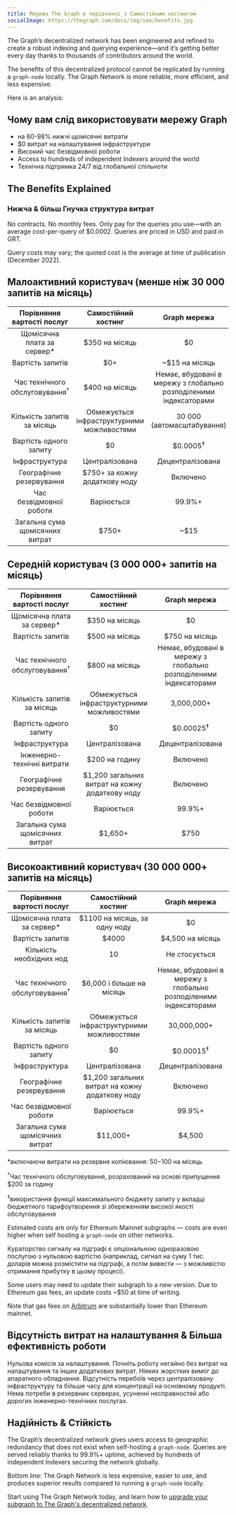 ```yaml
---
title: Мережа The Graph в порівнянні з Самостійним хостингом
socialImage: https://thegraph.com/docs/img/seo/benefits.jpg
---
```


The Graph’s decentralized network has been engineered and refined to create a robust indexing and querying experience—and it’s getting better every day thanks to thousands of contributors around the world.

The benefits of this decentralized protocol cannot be replicated by running a `graph-node` locally. The Graph Network is more reliable, more efficient, and less expensive.

Here is an analysis:

## Чому вам слід використовувати мережу Graph

- на 60-98% нижчі щомісячні витрати
- $0 витрат на налаштування інфраструктури
- Високий час безвідмовної роботи
- Access to hundreds of independent Indexers around the world
- Технічна підтримка 24/7 від глобальної спільноти

## The Benefits Explained

### Нижча & більш Гнучка структура витрат

No contracts. No monthly fees. Only pay for the queries you use—with an average cost-per-query of $0.0002. Queries are priced in USD and paid in GRT.

Query costs may vary; the quoted cost is the average at time of publication (December 2022).

## Малоактивний користувач (менше ніж 30 000 запитів на місяць)

|        Порівняння вартості послуг         |            Самостійний хостинг             |                           Graph мережа                            |
|:-----------------------------------------:|:------------------------------------------:|:-----------------------------------------------------------------:|
|       Щомісячна плата за сервер\*       |               $350 на місяць               |                                $0                                 |
|             Вартість запитів              |                    $0+                     |                          ~$15 на місяць                           |
| Час технічного обслуговування<sup>†</sup> |               $400 на місяць               | Немає, вбудовані в мережу з глобально розподіленими індексаторами |
|        Кількість запитів за місяць        | Обмежується інфраструктурними можливостями |                    30 000 (автомасштабування)                     |
|          Вартість одного запиту           |                     $0                     |                        $0.0005<sup>‡</sup>                        |
|              Інфраструктура               |               Централізована               |                         Децентралізована                          |
|         Географічне резервування          |       $750+ за кожну додаткову ноду        |                             Включено                              |
|          Час безвідмовної роботи          |                 Варіюється                 |                              99.9%+                               |
|      Загальна сума щомісячних витрат      |  <span className="highlight-row" />$750+   |                               ~$15                                |

## Середній користувач (3 000 000+ запитів на місяць)

|        Порівняння вартості послуг         |               Самостійний хостинг               |                           Graph мережа                            |
|:-----------------------------------------:|:-----------------------------------------------:|:-----------------------------------------------------------------:|
|       Щомісячна плата за сервер\*       |                 $350 на місяць                  |                                $0                                 |
|             Вартість запитів              |                 $500 на місяць                  |                          $750 на місяць                           |
| Час технічного обслуговування<sup>†</sup> |                 $800 на місяць                  | Немає, вбудовані в мережу з глобально розподіленими індексаторами |
|        Кількість запитів за місяць        |   Обмежується інфраструктурними можливостями    |                            3,000,000+                             |
|          Вартість одного запиту           |                       $0                        |                       $0.00025<sup>‡</sup>                        |
|              Інфраструктура               |                 Централізована                  |                         Децентралізована                          |
|        Інженерно-технічні витрати         |                 $200 на годину                  |                             Включено                              |
|         Географічне резервування          | $1,200 загальних витрат на кожну додаткову ноду |                             Включено                              |
|          Час безвідмовної роботи          |                   Варіюється                    |                              99.9%+                               |
|      Загальна сума щомісячних витрат      |   <span className="highlight-row" /> $1,650+    |                               $750                                |

## Високоактивний користувач (30 000 000+ запитів на місяць)

|        Порівняння вартості послуг         |               Самостійний хостинг               |                           Graph мережа                            |
|:-----------------------------------------:|:-----------------------------------------------:|:-----------------------------------------------------------------:|
|       Щомісячна плата за сервер\*       |          $1100 на місяць, за одну ноду          |                                $0                                 |
|             Вартість запитів              |                      $4000                      |                         $4,500 на місяць                          |
|         Кількість необхідних нод          |                       10                        |                           Не стосується                           |
| Час технічного обслуговування<sup>†</sup> |            $6,000 і більше на місяць            | Немає, вбудовані в мережу з глобально розподіленими індексаторами |
|        Кількість запитів за місяць        |   Обмежується інфраструктурними можливостями    |                            30,000,000+                            |
|          Вартість одного запиту           |                       $0                        |                       $0.00015<sup>‡</sup>                        |
|              Інфраструктура               |                 Централізована                  |                         Децентралізована                          |
|         Географічне резервування          | $1,200 загальних витрат на кожну додаткову ноду |                             Включено                              |
|          Час безвідмовної роботи          |                   Варіюється                    |                              99.9%+                               |
|      Загальна сума щомісячних витрат      |   <span className="highlight-row" /> $11,000+   |                              $4,500                               |

\*включаючи витрати на резервне копіювання: $50-$100 на місяць

<sup>†</sup>Час технічного обслуговування, розрахований на основі припущення $200 за годину

<sup>‡</sup>використання функції максимального бюджету запиту у вкладці бюджетного тарифоутворення зі збереженням високої якості обслуговування

Estimated costs are only for Ethereum Mainnet subgraphs — costs are even higher when self hosting a `graph-node` on other networks.

Кураторство сигналу на підграфі є опціональною одноразовою послугою з нульовою вартістю (наприклад, сигнал на суму 1 тис. доларів можна розмістити на підграфі, а потім вивести — з можливістю отримання прибутку в цьому процесі).

Some users may need to update their subgraph to a new version. Due to Ethereum gas fees, an update costs ~$50 at time of writing.

Note that gas fees on [Arbitrum](/arbitrum/arbitrum-faq) are substantially lower than Ethereum mainnet.

## Відсутність витрат на налаштування & Більша ефективність роботи

Нульова комісія за налаштування. Почніть роботу негайно без витрат на налаштування та інших додаткових витрат. Ніяких жорстких вимог до апаратного обладнання. Відсутність перебоїв через централізовану інфраструктуру та більше часу для концентрації на основному продукті. Нема потреби в резервних серверах, усуненні несправностей або дорогих інженерно-технічних послугах.

## Надійність & Стійкість

The Graph’s decentralized network gives users access to geographic redundancy that does not exist when self-hosting a `graph-node`. Queries are served reliably thanks to 99.9%+ uptime, achieved by hundreds of independent Indexers securing the network globally.

Bottom line: The Graph Network is less expensive, easier to use, and produces superior results compared to running a `graph-node` locally.

Start using The Graph Network today, and learn how to [upgrade your subgraph to The Graph's decentralized network](/cookbook/upgrading-a-subgraph).
